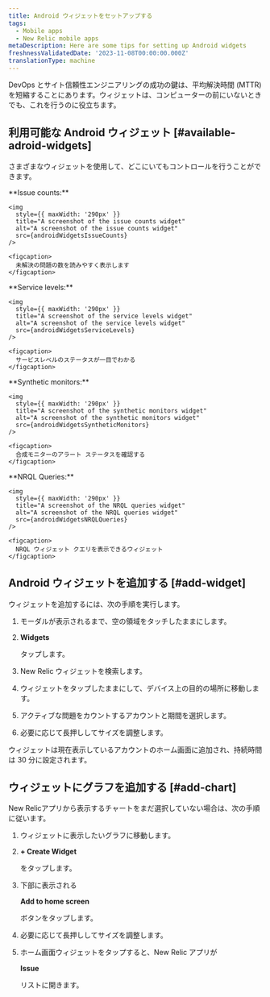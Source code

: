 ```yaml
---
title: Android ウィジェットをセットアップする
tags:
  - Mobile apps
  - New Relic mobile apps
metaDescription: Here are some tips for setting up Android widgets
freshnessValidatedDate: '2023-11-08T00:00:00.000Z'
translationType: machine
---
```






DevOps とサイト信頼性エンジニアリングの成功の鍵は、平均解決時間 (MTTR) を短縮することにあります。ウィジェットは、コンピューターの前にいないときでも、これを行うのに役立ちます。

## 利用可能な Android ウィジェット [#available-adroid-widgets]

さまざまなウィジェットを使用して、どこにいてもコントロールを行うことができます。

<SideBySide>
  <Side>
    <DNT>
      **Issue counts:**
    </DNT>

    <img
      style={{ maxWidth: '290px' }}
      title="A screenshot of the issue counts widget"
      alt="A screenshot of the issue counts widget"
      src={androidWidgetsIssueCounts}
    />

    <figcaption>
      未解決の問題の数を読みやすく表示します
    </figcaption>
  </Side>

  <Side>
    <DNT>
      **Service levels:**
    </DNT>

    <img
      style={{ maxWidth: '290px' }}
      title="A screenshot of the service levels widget"
      alt="A screenshot of the service levels widget"
      src={androidWidgetsServiceLevels}
    />

    <figcaption>
      サービスレベルのステータスが一目でわかる
    </figcaption>
  </Side>

  <Side>
    <DNT>
      **Synthetic monitors:**
    </DNT>

    <img
      style={{ maxWidth: '290px' }}
      title="A screenshot of the synthetic monitors widget"
      alt="A screenshot of the synthetic monitors widget"
      src={androidWidgetsSyntheticMonitors}
    />

    <figcaption>
      合成モニターのアラート ステータスを確認する
    </figcaption>
  </Side>

  <Side>
    <DNT>
      **NRQL Queries:**
    </DNT>

    <img
      style={{ maxWidth: '290px' }}
      title="A screenshot of the NRQL queries widget"
      alt="A screenshot of the NRQL queries widget"
      src={androidWidgetsNRQLQueries}
    />

    <figcaption>
      NRQL ウィジェット クエリを表示できるウィジェット
    </figcaption>
  </Side>
</SideBySide>

## Android ウィジェットを追加する [#add-widget]

ウィジェットを追加するには、次の手順を実行します。

1. モーダルが表示されるまで、空の領域をタッチしたままにします。

2. <DNT>**Widgets**</DNT>

   タップします。

3. New Relic ウィジェットを検索します。

4. ウィジェットをタップしたままにして、デバイス上の目的の場所に移動します。

5. アクティブな問題をカウントするアカウントと期間を選択します。

6. 必要に応じて長押ししてサイズを調整します。

ウィジェットは現在表示しているアカウントのホーム画面に追加され、持続時間は 30 分に設定されます。

## ウィジェットにグラフを追加する [#add-chart]

New Relicアプリから表示するチャートをまだ選択していない場合は、次の手順に従います。

1. ウィジェットに表示したいグラフに移動します。

2. <DNT>**+ Create Widget**</DNT>

   をタップします。

3. 下部に表示される

   <DNT>**Add to home screen**</DNT>

   ボタンをタップします。

4. 必要に応じて長押ししてサイズを調整します。

5. ホーム画面ウィジェットをタップすると、New Relic アプリが

   <DNT>**Issue**</DNT>

   リストに開きます。